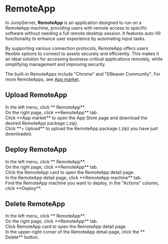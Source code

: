 # RemoteApp

In JumpServer, **RemoteApp** is an application designed to run on a RemoteApp machine, providing users with remote access to specific software without needing a full remote desktop session. It features auto-fill functionality to enhance user experience by automating input tasks.

By supporting various connection protocols, RemoteApp offers users flexible options to connect to assets securely and efficiently. This makes it an ideal solution for accessing business-critical applications remotely, while simplifying management and improving security.

The built-in RemoteApps include "Chrome" and "DBeaver Community". For more RemoteApps, see [App market](https://apps.fit2cloud.com/jumpserver).


## Upload RemoteApp
<Steps>
<div>
<Nav name="system-settings" />
</div>

<div>
In the left menu, click **<Icon name="Application" /> RemoteApp**.
</div>

<div>
On the right page, click **RemoteApp** tab.
</div>

<div>
Click **App market** to open the App Store page and download the desired RemoteApp package (.zip).
</div>

<div>
Click **+ Upload** to upload the RemoteApp package (.zip) you have just downloaded.
</div>

</Steps>


## Deploy RemoteApp
<Steps>

<div>
<Nav name="system-settings" />
</div>

<div>
In the left menu, click **<Icon name="Application" /> RemoteApp**.
</div>

<div>
On the right page, click **RemoteApp** tab.
</div>

<div>
Click the RemoteApp card to open the RemoteApp detail page.
</div>

<div>
In the RemoteApp detail page, click **RemoteApp machine** tab.
</div>

<div>
Find the RemoteApp machine you want to deploy, in the "Actions" column, click **Deploy**.
</div>

</Steps>

## Delete RemoteApp
<Steps>
<div>
<Nav name="system-settings" />
</div>

<div>
In the left menu, click **<Icon name="Application" /> RemoteApp**.
</div>

<div>
On the right page, click **RemoteApp** tab.
</div>

<div>
Click RemoteApp card to open the RemoteApp detail page.
</div>

<div>
In the upper-right corner of the RemoteApp detail page, click the **<Icon name="Trash2" /> Delete** button.
</div>
</Steps>

